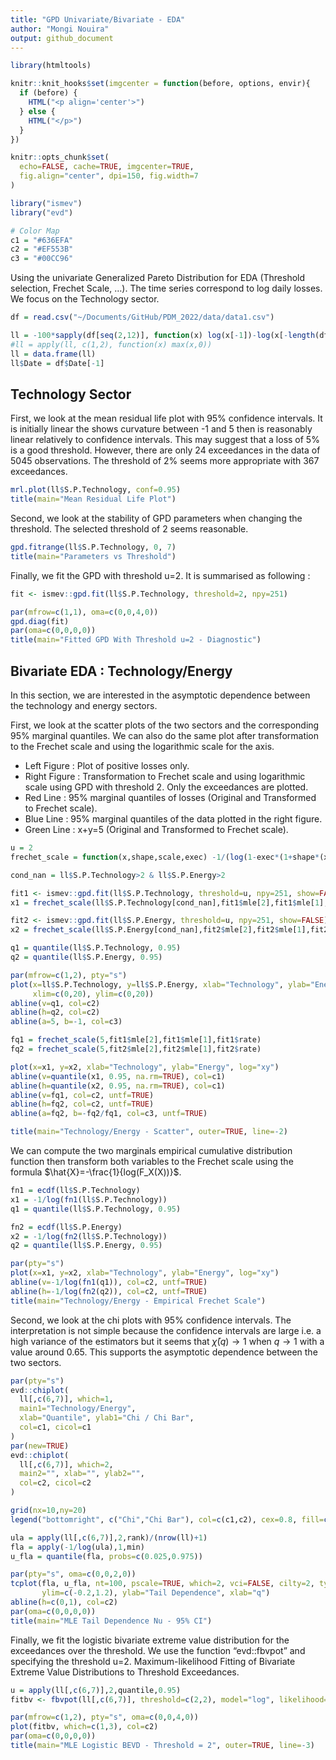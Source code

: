 ```yaml
---
title: "GPD Univariate/Bivariate - EDA"
author: "Mongi Nouira"
output: github_document
---
```


```r
library(htmltools)

knitr::knit_hooks$set(imgcenter = function(before, options, envir){
  if (before) {
    HTML("<p align='center'>")
  } else {
    HTML("</p>")
  }
})

knitr::opts_chunk$set(
  echo=FALSE, cache=TRUE, imgcenter=TRUE, 
  fig.align="center", dpi=150, fig.width=7
)

library("ismev")
library("evd")

# Color Map
c1 = "#636EFA"
c2 = "#EF553B"
c3 = "#00CC96"
```

Using the univariate Generalized Pareto Distribution for EDA (Threshold selection, Frechet Scale, ...). The time series correspond to log daily losses. We focus on the Technology sector.

```r
df = read.csv("~/Documents/GitHub/PDM_2022/data/data1.csv")

ll = -100*sapply(df[seq(2,12)], function(x) log(x[-1])-log(x[-length(df$Date)]))
#ll = apply(ll, c(1,2), function(x) max(x,0))
ll = data.frame(ll)
ll$Date = df$Date[-1]
```

## Technology Sector

First, we look at the mean residual life plot with 95% confidence intervals. It is initially linear the shows curvature between -1 and 5 then is reasonably linear relatively to confidence intervals. This may suggest that a loss of 5% is a good threshold. However, there are only 24 exceedances in the data of 5045 observations. The threshold of 2% seems more appropriate with 367 exceedances.

```r
mrl.plot(ll$S.P.Technology, conf=0.95)
title(main="Mean Residual Life Plot")
```

Second, we look at the stability of GPD parameters when changing the threshold. The selected threshold of 2 seems reasonable.

```r
gpd.fitrange(ll$S.P.Technology, 0, 7)
title(main="Parameters vs Threshold")
```

Finally, we fit the GPD with threshold u=2. It is summarised as following :

```r
fit <- ismev::gpd.fit(ll$S.P.Technology, threshold=2, npy=251)
```

```r
par(mfrow=c(1,1), oma=c(0,0,4,0))
gpd.diag(fit)
par(oma=c(0,0,0,0))
title(main="Fitted GPD With Threshold u=2 - Diagnostic")
```

## Bivariate EDA : Technology/Energy

In this section, we are interested in the asymptotic dependence between the technology and energy sectors.

First, we look at the scatter plots of the two sectors and the corresponding 95% marginal quantiles. We can also do the same plot after transformation to the Frechet scale and using the logarithmic scale for the axis.

- Left Figure : Plot of positive losses only.
- Right Figure : Transformation to Frechet scale and using logarithmic scale using GPD with threshold 2. Only the exceedances are plotted.
- Red Line : 95% marginal quantiles of losses (Original and Transformed to Frechet scale).
- Blue Line : 95% marginal quantiles of the data plotted in the right figure.
- Green Line : x+y=5 (Original and Transformed to Frechet scale).

```r
u = 2
frechet_scale = function(x,shape,scale,exec) -1/(log(1-exec*(1+shape*(x-u)/scale)^(-1/shape)))

cond_nan = ll$S.P.Technology>2 & ll$S.P.Energy>2

fit1 <- ismev::gpd.fit(ll$S.P.Technology, threshold=u, npy=251, show=FALSE)
x1 = frechet_scale(ll$S.P.Technology[cond_nan],fit1$mle[2],fit1$mle[1],fit1$rate)

fit2 <- ismev::gpd.fit(ll$S.P.Energy, threshold=u, npy=251, show=FALSE)
x2 = frechet_scale(ll$S.P.Energy[cond_nan],fit2$mle[2],fit2$mle[1],fit2$rate)

q1 = quantile(ll$S.P.Technology, 0.95)
q2 = quantile(ll$S.P.Energy, 0.95)

par(mfrow=c(1,2), pty="s")
plot(x=ll$S.P.Technology, y=ll$S.P.Energy, xlab="Technology", ylab="Energy",
     xlim=c(0,20), ylim=c(0,20))
abline(v=q1, col=c2)
abline(h=q2, col=c2)
abline(a=5, b=-1, col=c3)

fq1 = frechet_scale(5,fit1$mle[2],fit1$mle[1],fit1$rate)
fq2 = frechet_scale(5,fit2$mle[2],fit2$mle[1],fit2$rate)

plot(x=x1, y=x2, xlab="Technology", ylab="Energy", log="xy")
abline(v=quantile(x1, 0.95, na.rm=TRUE), col=c1)
abline(h=quantile(x2, 0.95, na.rm=TRUE), col=c1)
abline(v=fq1, col=c2, untf=TRUE)
abline(h=fq2, col=c2, untf=TRUE)
abline(a=fq2, b=-fq2/fq1, col=c3, untf=TRUE)

title(main="Technology/Energy - Scatter", outer=TRUE, line=-2)
```

We can compute the two marginals empirical cumulative distribution function then transform both variables to the Frechet scale using the formula $\hat{X}=-\frac{1}{log(F_X(X))}$.

```r
fn1 = ecdf(ll$S.P.Technology)
x1 = -1/log(fn1(ll$S.P.Technology))
q1 = quantile(ll$S.P.Technology, 0.95)

fn2 = ecdf(ll$S.P.Energy)
x2 = -1/log(fn2(ll$S.P.Technology))
q2 = quantile(ll$S.P.Energy, 0.95)

par(pty="s")
plot(x=x1, y=x2, xlab="Technology", ylab="Energy", log="xy")
abline(v=-1/log(fn1(q1)), col=c2, untf=TRUE)
abline(h=-1/log(fn2(q2)), col=c2, untf=TRUE)
title(main="Technology/Energy - Empirical Frechet Scale")
```

Second, we look at the chi plots with 95% confidence intervals. The interpretation is not simple because the confidence intervals are large i.e. a high variance of the estimators but it seems that $\bar\chi(q) \rightarrow 1$ when $q \rightarrow 1$ with a value around 0.65. This supports the asymptotic dependence between the two sectors.

```r
par(pty="s")
evd::chiplot(
  ll[,c(6,7)], which=1, 
  main1="Technology/Energy", 
  xlab="Quantile", ylab1="Chi / Chi Bar",
  col=c1, cicol=c1
)
par(new=TRUE)
evd::chiplot(
  ll[,c(6,7)], which=2, 
  main2="", xlab="", ylab2="",
  col=c2, cicol=c2
)

grid(nx=10,ny=20)
legend("bottomright", c("Chi","Chi Bar"), col=c(c1,c2), cex=0.8, fill=c(c1,c2))
```

```r
ula = apply(ll[,c(6,7)],2,rank)/(nrow(ll)+1)
fla = apply(-1/log(ula),1,min)
u_fla = quantile(fla, probs=c(0.025,0.975))

par(pty="s", oma=c(0,0,2,0))
tcplot(fla, u_fla, nt=100, pscale=TRUE, which=2, vci=FALSE, cilty=2, type="l", 
       ylim=c(-0.2,1.2), ylab="Tail Dependence", xlab="q")
abline(h=c(0,1), col=c2)
par(oma=c(0,0,0,0))
title(main="MLE Tail Dependence Nu - 95% CI")
```

Finally, we fit the logistic bivariate extreme value distribution for the exceedances over the threshold. We use the function "evd::fbvpot" and specifying the threshold u=2. Maximum-likelihood Fitting of Bivariate Extreme Value Distributions to Threshold Exceedances.

```r
u = apply(ll[,c(6,7)],2,quantile,0.95)
fitbv <- fbvpot(ll[,c(6,7)], threshold=c(2,2), model="log", likelihood="poisson", std.err=FALSE)

par(mfrow=c(1,2), pty="s", oma=c(0,0,4,0))
plot(fitbv, which=c(1,3), col=c2)
par(oma=c(0,0,0,0))
title(main="MLE Logistic BEVD - Threshold = 2", outer=TRUE, line=-3)
```

